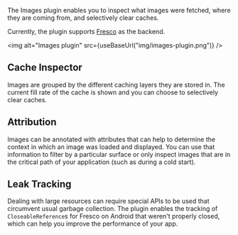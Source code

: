 
The Images plugin enables you to inspect what images were fetched, where they are coming from, and selectively clear caches.

Currently, the plugin supports [Fresco](https://github.com/facebook/fresco/) as the backend.

<img alt="Images plugin" src={useBaseUrl("img/images-plugin.png")} />

## Cache Inspector

Images are grouped by the different caching layers they are stored in. The current fill rate of the cache is shown and you can choose to selectively clear caches.

## Attribution

Images can be annotated with attributes that can help to determine the context in which an image was loaded and displayed. You can use that information to filter by a particular surface or only inspect images that are in the critical path of your application (such as during a cold start).

## Leak Tracking

Dealing with large resources can require special APIs to be used that circumvent usual garbage collection. The plugin enables the tracking of `CloseableReference`s for Fresco on Android that weren't properly closed, which can help you improve the performance of your app.
